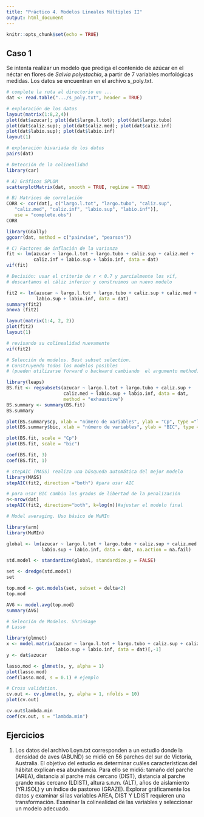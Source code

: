 ```yaml
---
title: "Práctico 4. Modelos Lineales Múltiples II"
output: html_document
---
```


```r
knitr::opts_chunk$set(echo = TRUE)
```

## Caso 1

Se intenta realizar un modelo que prediga el contenido de azúcar en el néctar en flores de *Salvia polystachia*, a partir de 7 variables morfológicas medidas. Los datos se encuentran en el archivo  s_poly.txt.

```R
# complete la ruta al directorio en ...
dat <- read.table(".../s_poly.txt", header = TRUE)

# exploración de los datos
layout(matrix(1:8,2,4))
plot(dat$azucar); plot(dat$largo.l.tot); plot(dat$largo.tubo) 
plot(dat$caliz.sup); plot(dat$caliz.med); plot(dat$caliz.inf) 
plot(dat$labio.sup); plot(dat$labio.inf)
layout(1)

# exploración bivariada de los datos
pairs(dat)

# Detección de la colinealidad
library(car)

# A) Gráficos SPLOM
scatterplotMatrix(dat, smooth = TRUE, regLine = TRUE)

# B) Matrices de correlación
CORR <- cor(dat[, c("largo.l.tot", "largo.tubo", "caliz.sup",
   "caliz.med", "caliz.inf", "labio.sup", "labio.inf")], 
   use = "complete.obs") 
CORR

library(GGally)
ggcorr(dat, method = c("pairwise", "pearson"))

# C) Factores de inflación de la varianza
fit <- lm(azucar ~ largo.l.tot + largo.tubo + caliz.sup + caliz.med +
          caliz.inf + labio.sup + labio.inf, data = dat)
vif(fit)	

# Decisión: usar el criterio de r < 0.7 y parcialmente los vif,
# descartamos el cáliz inferior y construimos un nuevo modelo

fit2 <- lm(azucar ~ largo.l.tot + largo.tubo + caliz.sup + caliz.med +
           labio.sup + labio.inf, data = dat)
summary(fit2)
anova (fit2)

layout(matrix(1:4, 2, 2))
plot(fit2)
layout(1)

# revisando su colinealidad nuevamente
vif(fit2)

# Selección de modelos. Best subset selection.
# Construyendo todos los modelos posibles
# (pueden utilizarse forward o backward cambiando  el argumento method)

library(leaps)
BS.fit <- regsubsets(azucar ~ largo.l.tot + largo.tubo + caliz.sup +
                     caliz.med + labio.sup + labio.inf, data = dat, 
                     method = "exhaustive")
BS.summary <- summary(BS.fit)
BS.summary

plot(BS.summary$cp, xlab = "número de variables", ylab = "Cp", type ="l")
plot(BS.summary$bic, xlab = "número de variables", ylab = "BIC", type ="l")

plot(BS.fit, scale = "Cp")
plot(BS.fit, scale = "bic")

coef(BS.fit, 3)
coef(BS.fit, 1)

# stepAIC (MASS) realiza una búsqueda automática del mejor modelo 
library(MASS) 
stepAIC(fit2, direction ="both") #para usar AIC

# para usar BIC cambio los grados de libertad de la penalización
n<-nrow(dat)
stepAIC(fit2, direction="both", k=log(n))#ajustar el modelo final

# Model averaging. Uso básico de MuMIn

library(arm)
library(MuMIn)

global <- lm(azucar ~ largo.l.tot + largo.tubo + caliz.sup + caliz.med +
             labio.sup + labio.inf, data = dat, na.action = na.fail)

std.model <- standardize(global, standardize.y = FALSE)

set <- dredge(std.model)
set

top.mod <- get.models(set, subset = delta<2)
top.mod

AVG <- model.avg(top.mod)
summary(AVG)

# Selección de Modelos. Shrinkage
# Lasso

library(glmnet)
x <- model.matrix(azucar ~ largo.l.tot + largo.tubo + caliz.sup + caliz.med +
                  labio.sup + labio.inf, data = dat)[,-1]
y <- dat$azucar

lasso.mod <- glmnet(x, y, alpha = 1)
plot(lasso.mod)
coef(lasso.mod, s = 0.1) # ejemplo

# Cross validation.
cv.out <- cv.glmnet(x, y, alpha = 1, nfolds = 10)
plot(cv.out)

cv.out$lambda.min
coef(cv.out, s = "lambda.min")
```

## Ejercicios

1. Los datos del archivo Loyn.txt corresponden a un estudio donde la densidad de aves (ABUND) se midió en 56 parches del sur de Victoria, Australia. El objetivo del estudio es determinar cuáles características del hábitat explican esa abundancia. Para ello se midió: tamaño del parche (AREA), distancia al parche más cercano (DIST), distancia al parche grande más cercano (LDIST), altura s.n.m. (ALT), años de aislamiento (YR.ISOL) y un índice de pastoreo (GRAZE). Explorar gráficamente los datos y examinar si las variables AREA, DIST Y LDIST requieren una transformación. Examinar la colinealidad de las variables y seleccionar un modelo adecuado.   

